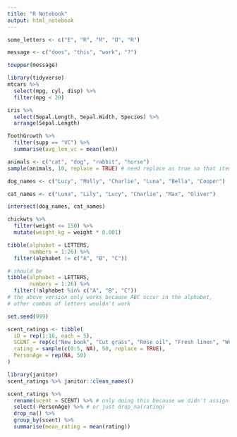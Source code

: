 ```yaml
---
title: "R Notebook"
output: html_notebook
---
```

```r
some_letters <- c("E", "R", "R", "O", "R")
```

```r
message <- c("does", "this", "work", "?")

toupper(message)
```


```r
library(tidyverse)
mtcars %>% 
  select(mpg, cyl, disp) %>%
  filter(mpg < 20)
```

```r
iris %>% 
  select(Sepal.Length, Sepal.Width, Species) %>% 
  arrange(Sepal.Length)
```

```r
ToothGrowth %>%
  filter(supp == "VC") %>% 
  summarise(avg_len_vc = mean(len)) 

```

```r
animals <- c("cat", "dog", "rabbit", "horse")
sample(animals, 10, replace = TRUE) # need replace as true so that items can be resampled

```

```r
dog_names <- c("Lucy", "Molly", "Charlie", "Luna", "Bella", "Cooper")

cat_names <- c("Luna", "Lily", "Lucy", "Charlie", "Max", "Oliver")

intersect(dog_names, cat_names)

```

```r
chickwts %>% 
  filter(weight <= 150) %>% 
  mutate(weight_kg = weight * 0.001)
```

```r
tibble(alphabet = LETTERS,
       numbers = 1:26) %>% 
  filter(alphabet != c("A", "B", "C"))

# should be 
tibble(alphabet = LETTERS,
       numbers = 1:26) %>% 
  filter(!alphabet %in% c("A", "B", "C"))
# the above version only works because ABC occur in the alphabet,
# other combos of letters wouldn't work
```

```r
set.seed(999)

scent_ratings <- tibble(
  iD = rep(1:10, each = 5),
  SCENT = rep(c("New book", "Cut grass", "Rose oil", "Fresh linen", "Wet dog"), 10),
  rating = sample(c(0:5, NA), 50, replace = TRUE),
  PersonAge = rep(NA, 50)
)
```

```r
library(janitor)
scent_ratings %>% janitor::clean_names()

```
```r
scent_ratings %>% 
  rename(scent = SCENT) %>% # only doing this because we didn't assign the clean_names results
  select(-PersonAge) %>% # or just drop_na(rating)
  drop_na() %>% 
  group_by(scent) %>% 
  summarise(mean_rating = mean(rating))
```







